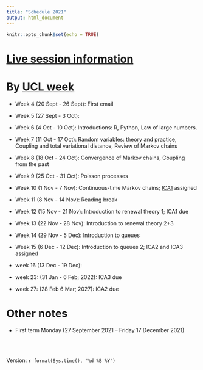 ```yaml
---
title: "Schedule 2021"
output: html_document
---
```


```r
knitr::opts_chunk$set(echo = TRUE)
```

# [Live session information](https://tsoo-math.github.io/ucl2/live0009.html)


# By [UCL week](https://www.ucl.ac.uk/estates/sites/estates/files/cal_term_times_2021_2022.pdf)

* Week 4 (20 Sept - 26 Sept):  First email
* Week 5 (27 Sept - 3 Oct):
* Week 6 (4 Oct - 10 Oct):  Introductions: R, Python, Law of large numbers.
* Week 7 (11 Oct - 17 Oct): Random variables: theory and practice, Coupling and total variational distance, Review of Markov chains
* Week 8 (18 Oct - 24 Oct):  Convergence of Markov chains, Coupling from the past
* Week 9 (25 Oct - 31 Oct):  Poisson processes
* Week 10 (1 Nov - 7 Nov):  Continuous-time Markov chains;  [ICA1](https://tsoo-math.github.io/ucl2/2021-ica1-stat9-release.html) assigned
* Week 11 (8 Nov - 14 Nov):  Reading break
* Week 12 (15 Nov - 21 Nov): Introduction to renewal theory 1; ICA1 due
* Week 13 (22 Nov - 28 Nov):  Introduction to renewal theory 2+3
* Week 14 (29 Nov - 5 Dec):  Introduction to queues
  
* Week 15 (6 Dec - 12 Dec):  Introduction to queues 2; ICA2 and ICA3 assigned
  
* week 16 (13 Dec - 19 Dec):
  

* week 23: (31 Jan - 6 Feb;  2022):  ICA3 due
* week 27: (28 Feb 6 Mar; 2027):  ICA2 due

# Other notes

* First term Monday (27 September 2021 -- Friday 17 December 2021)



<br>
<br>

 Version:  `r format(Sys.time(), '%d %B %Y')`

<br>
<br>
<br>
